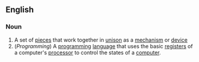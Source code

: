 ==English==
===Noun===
#A set of [[piece]]s that work together in [[unison]] as a [[mechanism]] or [[device]]
#(''Programming'') A [[programming]] [[language]] that uses the basic [[register]]s of a computer's [[processor]] to control the states of a [[computer]].